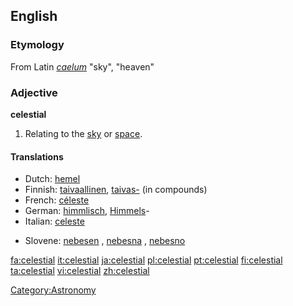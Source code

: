 ==English==

===Etymology===
From Latin ''[[caelum]]'' "sky", "heaven"

===Adjective===
'''celestial''' {{notcomparable}}

# Relating to the [[sky]] or [[space]].

====Translations====
{{top}}
*Dutch: [[hemel]]
*Finnish: [[taivaallinen]], [[taivas-]] (in compounds)
*French: [[céleste]]
*German: [[himmlisch]], [[Himmel]]s-
*Italian: [[celeste]]
{{mid}}
*Slovene: [[nebesen]] {{m}}, [[nebesna]] {{f}}, [[nebesno]] {{n}}
{{bottom}}

[[Category:Astronomy]]

[[fa:celestial]]
[[it:celestial]]
[[ja:celestial]]
[[pl:celestial]]
[[pt:celestial]]
[[fi:celestial]]
[[ta:celestial]]
[[vi:celestial]]
[[zh:celestial]]